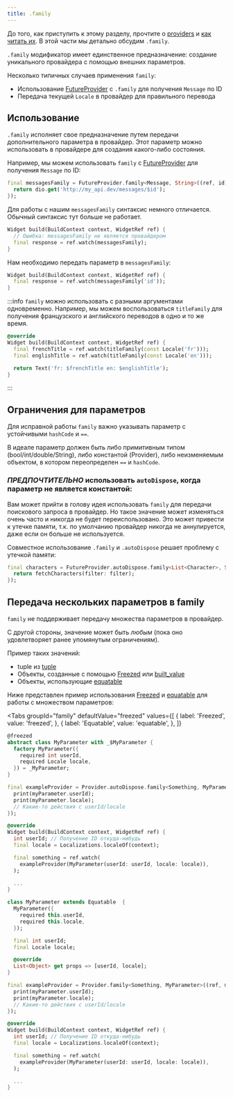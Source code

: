 ```yaml
---
title: .family
---
```



До того, как приступить к этому разделу, прочтите о [providers](/docs/concepts2/providers) и [как читать их](/docs/concepts/reading).
В этой части мы детально обсудим `.family`.

`.family` модификатор имеет единственное предназначение: создание уникального провайдера
с помощью внешних параметров.

Несколько типичных случаев применения `family`:

- Использование [FutureProvider] с `.family` для получения `Message` по ID
- Передача текущей `Locale` в провайдер для правильного перевода

## Использование

`.family` исполняет свое предназначение путем передачи дополнительного параметра
в провайдер.
Этот параметр можно использовать в провайдере для создания какого-либо состояния.

Например, мы можем использовать `family` с [FutureProvider] для получения
`Message` по ID:

```dart
final messagesFamily = FutureProvider.family<Message, String>((ref, id) async {
  return dio.get('http://my_api.dev/messages/$id');
});
```

Для работы с нашим `messagesFamily` синтаксис немного отличается.
Обычный синтаксис тут больше не работает.

```dart
Widget build(BuildContext context, WidgetRef ref) {
  // Ошибка: messagesFamily не является провайдером
  final response = ref.watch(messagesFamily);
}
```

Нам необходимо передать параметр в `messagesFamily`:

```dart
Widget build(BuildContext context, WidgetRef ref) {
  final response = ref.watch(messagesFamily('id'));
}
```

:::info
`family` можно использовать с разными аргументами одновременно.
Например, мы можем воспользоваться `titleFamily` для получения
французского и английского переводов в одно и то же время.

```dart
@override
Widget build(BuildContext context, WidgetRef ref) {
  final frenchTitle = ref.watch(titleFamily(const Locale('fr')));
  final englishTitle = ref.watch(titleFamily(const Locale('en')));

  return Text('fr: $frenchTitle en: $englishTitle');
}
```

:::

## Ограничения для параметров

Для исправной работы `family` важно указывать параметр с устойчивыми
`hashCode` и `==`.

В идеале параметр должен быть либо примитивным типом (bool/int/double/String),
либо константой (Provider), либо неизменяемым объектом, в котором переопределен
`==` и `hashCode`.

### _ПРЕДПОЧТИТЕЛЬНО_ использовать `autoDispose`, когда параметр не является константой:

Вам может прийти в голову идея использовать `family` для передачи поискового запроса
в провайдер. Но такое значение может изменяться очень часто и никогда не будет
переиспользовано.
Это может привести к утечке памяти, т.к. по умолчанию провайдер никогда не аннулируется,
даже если он больше не используется.

Совместное использование `.family` и `.autoDispose` решает проблему с утечкой памяти:

```dart
final characters = FutureProvider.autoDispose.family<List<Character>, String>((ref, filter) async {
  return fetchCharacters(filter: filter);
});
```

## Передача нескольких параметров в family

`family` не поддерживает передачу множества параметров в провайдер.

С другой стороны, значение может быть _любым_ (пока оно удовлетворяет ранее
упомянутым ограничениям).

Пример таких значений:

- tuple из [tuple](http://pub.dev/packages/tuple)
- Объекты, созданные с помощью [Freezed] или [built_value](https://pub.dev/packages/built_value)
- Объекты, использующие [equatable](https://pub.dev/packages/equatable)

Ниже представлен пример использования [Freezed] и [equatable] для работы
с множеством параметров:

<Tabs
  groupId="family"
  defaultValue="freezed"
  values={[
    { label: 'Freezed', value: 'freezed', },
    { label: 'Equatable', value: 'equatable', },
  ]}
>

<TabItem value="freezed">

```dart
@freezed
abstract class MyParameter with _$MyParameter {
  factory MyParameter({
    required int userId,
    required Locale locale,
  }) = _MyParameter;
}

final exampleProvider = Provider.autoDispose.family<Something, MyParameter>((ref, myParameter) {
  print(myParameter.userId);
  print(myParameter.locale);
  // Какие-то действия с userId/locale
});

@override
Widget build(BuildContext context, WidgetRef ref) {
  int userId; // Получение ID откуда-нибудь
  final locale = Localizations.localeOf(context);

  final something = ref.watch(
    exampleProvider(MyParameter(userId: userId, locale: locale)),
  );

  ...
}
```

</TabItem>
<TabItem value="equatable">

```dart
class MyParameter extends Equatable  {
  MyParameter({
    required this.userId,
    required this.locale,
  });

  final int userId;
  final Locale locale;

  @override
  List<Object> get props => [userId, locale];
}

final exampleProvider = Provider.family<Something, MyParameter>((ref, myParameter) {
  print(myParameter.userId);
  print(myParameter.locale);
  // Какие-то действия с userId/locale
});

@override
Widget build(BuildContext context, WidgetRef ref) {
  int userId; // Получение ID откуда-нибудь
  final locale = Localizations.localeOf(context);

  final something = ref.watch(
    exampleProvider(MyParameter(userId: userId, locale: locale)),
  );

  ...
}
```

</TabItem>
</Tabs>

[freezed]: https://pub.dev/packages/freezed
[equatable]: https://pub.dev/packages/equatable
[futureprovider]: https://pub.dev/documentation/hooks_riverpod/3.0.0-dev.16/hooks_riverpod/FutureProvider-class.html
